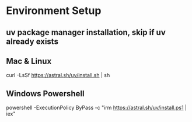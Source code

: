# Environment Setup

## uv package manager installation, skip if uv already exists
## Mac & Linux
curl -LsSf https://astral.sh/uv/install.sh | sh  
## Windows Powershell
powershell -ExecutionPolicy ByPass -c "irm https://astral.sh/uv/install.ps1 | iex"